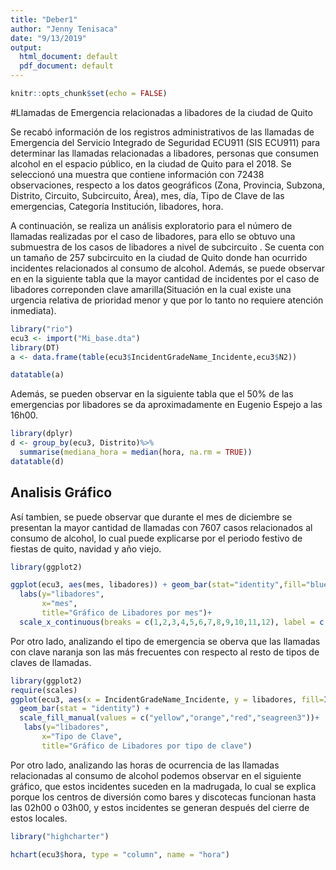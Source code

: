 ```yaml
---
title: "Deber1"
author: "Jenny Tenisaca"
date: "9/13/2019"
output:
  html_document: default
  pdf_document: default
---
```


```r
knitr::opts_chunk$set(echo = FALSE)
```

#Llamadas de Emergencia relacionadas a libadores de la ciudad de Quito

Se recabó información de los registros administrativos de las llamadas de Emergencia del Servicio Integrado de Seguridad ECU911 (SIS ECU911) para determinar las llamadas relacionadas a libadores, personas que consumen alcohol en el espacio público, en la ciudad de Quito para el 2018. 
Se seleccionó una muestra que contiene información con 72438 observaciones, respecto a los datos geográficos (Zona, Provincia, Subzona, Distrito, Circuito, Subcircuito, Área), mes, día, Tipo de Clave de las emergencias, Categoría Institución, libadores, hora. 

A continuación, se realiza un análisis exploratorio para el número de llamadas realizadas por el caso de libadores, para ello se obtuvo una submuestra de los casos de libadores a nivel de subcircuito . Se cuenta con un tamaño de 257 subcircuito en la ciudad de Quito donde han ocurrido incidentes relacionados al consumo de alcohol.  Además, se puede observar en en la siguiente tabla que la mayor cantidad de incidentes por el caso de libadores correponden clave amarilla(Situación en la cual existe una urgencia relativa de prioridad menor y que por lo tanto no requiere atención inmediata).


```r
library("rio")
ecu3 <- import("Mi_base.dta")
library(DT)
a <- data.frame(table(ecu3$IncidentGradeName_Incidente,ecu3$N2))

datatable(a)

```
Además, se pueden observar en la siguiente tabla que el 50% de las emergencias por libadores se da aproximadamente en Eugenio Espejo a las 16h00. 
```r
library(dplyr)
d <- group_by(ecu3, Distrito)%>%
  summarise(mediana_hora = median(hora, na.rm = TRUE))
datatable(d)
```

## Analisis Gráfico

Así tambien, se puede observar que durante el mes de diciembre se presentan la mayor cantidad de llamadas con 7607 casos relacionados al consumo de alcohol, lo cual puede explicarse por el periodo festivo de fiestas de quito, navidad y año viejo.

```r
library(ggplot2)

ggplot(ecu3, aes(mes, libadores)) + geom_bar(stat="identity",fill="blue",color="blue")+
  labs(y="libadores", 
       x="mes", 
       title="Gráfico de Libadores por mes")+
  scale_x_continuous(breaks = c(1,2,3,4,5,6,7,8,9,10,11,12), label = c("Enero","Febrero","Marzo","Abril","Mayo","Junio","Julio","Agosto","Septiembre","Octubre","Noviembre","Diciembre"))

```

Por otro lado, analizando el tipo de emergencia se oberva que las llamadas con clave naranja son las más frecuentes con respecto al resto de tipos de claves de llamadas.

```r
library(ggplot2)
require(scales)
ggplot(ecu3, aes(x = IncidentGradeName_Incidente, y = libadores, fill=IncidentGradeName_Incidente)) + 
  geom_bar(stat = "identity") + 
  scale_fill_manual(values = c("yellow","orange","red","seagreen3"))+
   labs(y="libadores", 
       x="Tipo de Clave", 
       title="Gráfico de Libadores por tipo de clave")

```

Por otro lado, analizando las horas de ocurrencia de las llamadas relacionadas al consumo de alcohol podemos observar en el siguiente gráfico, que estos incidentes suceden en la madrugada, lo cual se explica porque los centros de diversión como bares y discotecas funcionan hasta las 02h00 o 03h00, y estos incidentes se generan después del cierre de estos locales.

```r
library("highcharter")

hchart(ecu3$hora, type = "column", name = "hora")

```

